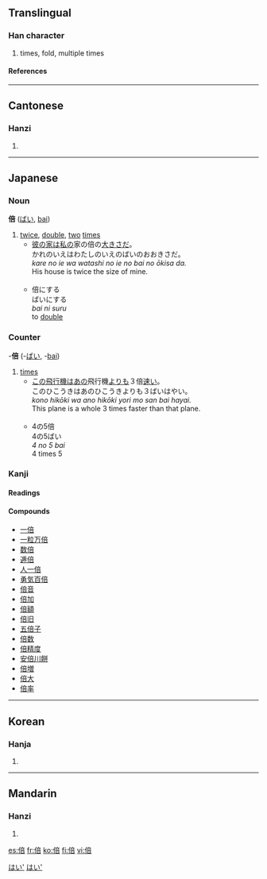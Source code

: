 ==Translingual==
===Han character===
{{Han char|rn=9|rad=人|as=08|sn=10|four=2026<sub>1</sub>|canj=人卜廿口 (OYTR)|ids=⿰[[亻]][[咅]]}}
# times, fold, multiple times
====References====
{{Han ref|kx=0107.190|dkj=00760|dj=0228.040|hdz=10183.040|uh=500D|ud=20493|bh=ADBF|bd=44479}}
----

==Cantonese==
===Hanzi===
{{yue-hanzi|jyut=|y=pui5}}
# {{defn|Cantonese}}
----
== Japanese ==
===Noun===
'''倍''' ([[ばい]], [[bai]])
# [[twice]], [[double]], [[two]] [[times]]
#* [[彼]]の[[家]]は[[私]]の家の倍の[[大きい|大きさ]]だ。<br>かれのいえはわたしのいえのばいのおおきさだ。<br>''kare no ie wa watashi no ie no bai no ōkisa da.''<br>His house is twice the size of mine.<br><br>
#* 倍にする<br>ばいにする<br>''bai ni suru''<br>to [[double]]

===Counter===
-'''倍''' (-[[ばい]], -[[bai]])
# [[times]]
#* [[この]][[飛行機]]は[[あの]]飛行機[[より]]も３倍[[速い]]。<br>このひこうきはあのひこうきよりも３ばいはやい。<br>''kono hikōki wa ano hikōki yori mo san bai hayai.''<br>This plane is a whole 3 times faster than that plane.<br><br>
#* 4の5倍<br>4の5ばい<br>''4 no 5 bai''<br>4 times 5

===Kanji===
{{ja-kanji|grade=3|rs=人08}}
====Readings====
{{ja-readings|on=[[ばい]] ([[bai]])|kun=[[そむく]] ([[somuku]]), [[ます]] ([[masu]])}}

====Compounds====
* [[一倍]]
* [[一粒万倍]]
* [[数倍]]
* [[逓倍]]
* [[人一倍]]
* [[勇気百倍]]
* [[倍音]]
* [[倍加]]
* [[倍額]]
* [[倍旧]]
* [[五倍子]]
* [[倍数]]
* [[倍精度]]
* [[安倍川餅]]
* [[倍増]]
* [[倍大]]
* [[倍率]]

[[Category:Japanese nouns|はい']]
[[Category:Japanese counters|はい']]
----
==Korean==
===Hanja===
{{ko-hanja|hangeul=[[배]], [[패]]|rv=bae, pae|mr=pae, p'ae}}
# {{defn|Korean}}
----
==Mandarin==
===Hanzi===
{{cmn-hanzi|pin=[[bèi]] ([[bei4]])|wg=pei<sup>4</sup>}}
# {{defn|Mandarin}}

[[es:倍]]
[[fr:倍]]
[[ko:倍]]
[[fi:倍]]
[[vi:倍]]